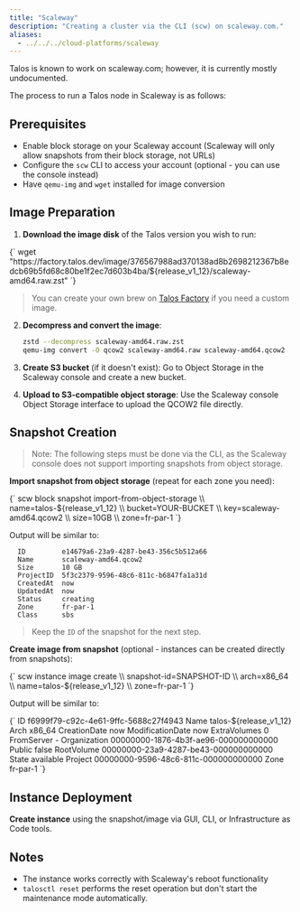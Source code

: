 ```yaml
---
title: "Scaleway"
description: "Creating a cluster via the CLI (scw) on scaleway.com."
aliases:
  - ../../../cloud-platforms/scaleway
---
```



Talos is known to work on scaleway.com; however, it is currently mostly undocumented.

The process to run a Talos node in Scaleway is as follows:

## Prerequisites

- Enable block storage on your Scaleway account (Scaleway will only allow snapshots from their block storage, not URLs)
- Configure the `scw` CLI to access your account (optional - you can use the console instead)
- Have `qemu-img` and `wget` installed for image conversion

## Image Preparation

1. **Download the image disk** of the Talos version you wish to run:

  <CodeBlock lang="sh">
    {`
   wget "https://factory.talos.dev/image/376567988ad370138ad8b2698212367b8edcb69b5fd68c80be1f2ec7d603b4ba/${release_v1_12}/scaleway-amd64.raw.zst"
   `}
   </CodeBlock>

   > You can create your own brew on [Talos Factory](https://factory.talos.dev) if you need a custom image.
2. **Decompress and convert the image**:

   ```bash
   zstd --decompress scaleway-amd64.raw.zst
   qemu-img convert -O qcow2 scaleway-amd64.raw scaleway-amd64.qcow2
   ```

3. **Create S3 bucket** (if it doesn't exist):
   Go to Object Storage in the Scaleway console and create a new bucket.

4. **Upload to S3-compatible object storage**:
   Use the Scaleway console Object Storage interface to upload the QCOW2 file directly.

## Snapshot Creation

> Note: The following steps must be done via the CLI, as the Scaleway console does not support importing snapshots from object storage.

**Import snapshot from object storage** (repeat for each zone you need):

  <CodeBlock lang="sh">
    {`
    scw block snapshot import-from-object-storage \\ 
      name=talos-${release_v1_12} \\ 
      bucket=YOUR-BUCKET \\ 
      key=scaleway-amd64.qcow2 \\ 
      size=10GB \\ 
      zone=fr-par-1
  `}
  </CodeBlock>

  Output will be similar to:

  ```text
    ID         e14679a6-23a9-4287-be43-356c5b512a66
    Name       scaleway-amd64.qcow2
    Size       10 GB
    ProjectID  5f3c2379-9596-48c6-811c-b6847fa1a31d
    CreatedAt  now
    UpdatedAt  now
    Status     creating
    Zone       fr-par-1
    Class      sbs
  ```

  > Keep the `ID` of the snapshot for the next step.

**Create image from snapshot** (optional - instances can be created directly from snapshots):

  <CodeBlock lang="sh">
    {`
   scw instance image create \\ 
     snapshot-id=SNAPSHOT-ID \\ 
     arch=x86_64 \\ 
     name=talos-${release_v1_12} \\ 
     zone=fr-par-1
  `}
  </CodeBlock>

  Output will be similar to:

  <CodeBlock lang="txt">
  {`
  ID                f6999f79-c92c-4e61-9ffc-5688c27f4943
  Name              talos-${release_v1_12}
  Arch              x86_64
  CreationDate      now
  ModificationDate  now
  ExtraVolumes      0
  FromServer        -
  Organization      00000000-1876-4b3f-ae96-000000000000
  Public            false
  RootVolume        00000000-23a9-4287-be43-000000000000
  State             available
  Project           00000000-9596-48c6-811c-000000000000
  Zone              fr-par-1
`}
  </CodeBlock>

## Instance Deployment

**Create instance** using the snapshot/image via GUI, CLI, or Infrastructure as Code tools.

## Notes

- The instance works correctly with Scaleway's reboot functionality
- `talosctl reset` performs the reset operation but don't start the maintenance mode automatically.
